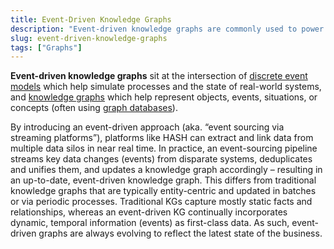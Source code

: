 ```yaml
---
title: Event-Driven Knowledge Graphs
description: "Event-driven knowledge graphs are commonly used to power decision support and simulation tools."
slug: event-driven-knowledge-graphs
tags: ["Graphs"]
---
```


**Event-driven knowledge graphs** sit at the intersection of [discrete event models](/glossary/discrete-event-modeling) which help simulate processes and the state of real-world systems, and [knowledge graphs](/glossary/knowledge-graphs) which help represent objects, events, situations, or concepts (often using [graph databases](/glossary/graph-databases)).

By introducing an event-driven approach (aka. “event sourcing via streaming platforms”), platforms like HASH can extract and link data from multiple data silos in near real time. In practice, an event-sourcing pipeline streams key data changes (events) from disparate systems, deduplicates and unifies them, and updates a knowledge graph accordingly – resulting in an up-to-date, event-driven knowledge graph. This differs from traditional knowledge graphs that are typically entity-centric and updated in batches or via periodic processes. Traditional KGs capture mostly static facts and relationships, whereas an event-driven KG continually incorporates dynamic, temporal information (events) as first-class data. As such, event-driven graphs are always evolving to reflect the latest state of the business.
